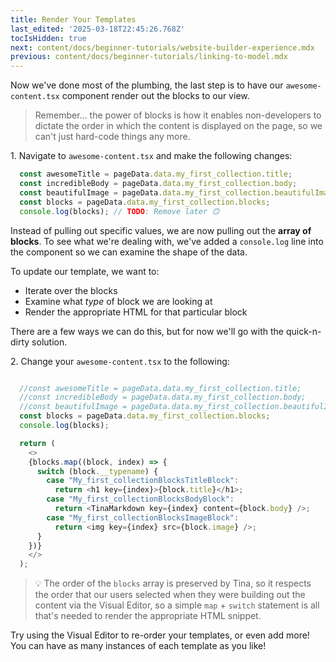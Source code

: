 ```yaml
---
title: Render Your Templates
last_edited: '2025-03-18T22:45:26.768Z'
tocIsHidden: true
next: content/docs/beginner-tutorials/website-builder-experience.mdx
previous: content/docs/beginner-tutorials/linking-to-model.mdx
---
```


Now we've done most of the plumbing, the last step is to have our `awesome-content.tsx` component render out the blocks to our view.

> Remember... the power of blocks is how it enables non-developers to dictate the order in which the content is displayed on the page, so we can't just hard-code things any more.

1\. Navigate to `awesome-content.tsx` and make the following changes:

```typescript
  const awesomeTitle = pageData.data.my_first_collection.title;
  const incredibleBody = pageData.data.my_first_collection.body;
  const beautifulImage = pageData.data.my_first_collection.beautifulImage;
  const blocks = pageData.data.my_first_collection.blocks;
  console.log(blocks); // TODO: Remove later 🙃
```

Instead of pulling out specific values, we are now pulling out the **array of blocks**.
To see what we're dealing with, we've added a `console.log` line into the component so we can examine the shape of the data.

To update our template, we want to:

* Iterate over the blocks
* Examine what *type* of block we are looking at
* Render the appropriate HTML for that particular block

There are a few ways we can do this, but for now we'll go with the quick-n-dirty solution.

2\. Change your `awesome-content.tsx` to the following:

```typescript

  //const awesomeTitle = pageData.data.my_first_collection.title;
  //const incredibleBody = pageData.data.my_first_collection.body;
  //const beautifulImage = pageData.data.my_first_collection.beautifulImage;
  const blocks = pageData.data.my_first_collection.blocks;
  console.log(blocks);

  return (
    <>
    {blocks.map((block, index) => {
      switch (block.__typename) {
        case "My_first_collectionBlocksTitleBlock":
          return <h1 key={index}>{block.title}</h1>;
        case "My_first_collectionBlocksBodyBlock":
          return <TinaMarkdown key={index} content={block.body} />;
        case "My_first_collectionBlocksImageBlock":
          return <img key={index} src={block.image} />;
      }
    })}
    </>
  );
```

> 💡 The order of the `blocks` array is preserved by Tina, so it respects the order that our users selected when they were building out the content via the Visual Editor, so a simple `map` + `switch` statement is all that's needed to render the appropriate HTML snippet.

Try using the Visual Editor to re-order your templates, or even add more! You can have as many instances of each template as you like!
